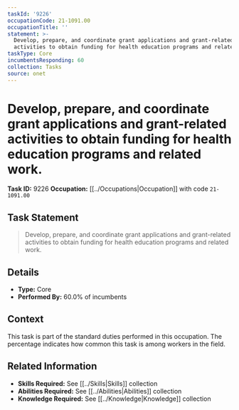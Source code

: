 ```yaml
---
taskId: '9226'
occupationCode: 21-1091.00
occupationTitle: ''
statement: >-
  Develop, prepare, and coordinate grant applications and grant-related
  activities to obtain funding for health education programs and related work.
taskType: Core
incumbentsResponding: 60
collection: Tasks
source: onet
---
```

# Develop, prepare, and coordinate grant applications and grant-related activities to obtain funding for health education programs and related work.

**Task ID:** 9226
**Occupation:** [[../Occupations|Occupation]] with code `21-1091.00`

## Task Statement

> Develop, prepare, and coordinate grant applications and grant-related activities to obtain funding for health education programs and related work.

## Details

- **Type:** Core
- **Performed By:** 60.0% of incumbents

## Context

This task is part of the standard duties performed in this occupation. The percentage indicates how common this task is among workers in the field.

## Related Information

- **Skills Required:** See [[../Skills|Skills]] collection
- **Abilities Required:** See [[../Abilities|Abilities]] collection
- **Knowledge Required:** See [[../Knowledge|Knowledge]] collection
